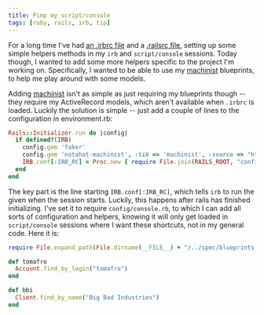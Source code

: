 ```yaml
---
title: Pimp my script/console
tags: [ruby, rails, irb, tip]
---
```

For a long time I've had [an .irbrc file](http://github.com/tomafro/dotfiles/blob/master/dotfiles/irbrc) and a [.railsrc file](http://github.com/tomafro/dotfiles/blob/master/dotfiles/railsrc), setting up some simple helpers methods in my `irb` and `script/console` sessions.  Today though, I wanted to add some more helpers specific to the project I'm working on.  Specifically, I wanted to be able to use my [machinist](http://github.com/notahat/machinist/tree/master) blueprints, to help me play around with some models.

Adding [machinist](http://github.com/notahat/machinist/tree/master) isn't as simple as just requiring my blueprints though -- they require my ActiveRecord models, which aren't available when `.irbrc` is loaded.  Luckily the solution is simple -- just add a couple of lines to the configuration in environment.rb:

```ruby
Rails::Initializer.run do |config|
  if defined?(IRB)
    config.gem 'faker'
    config.gem 'notahat-machinist', :lib => 'machinist', :source => "http://gems.github.com"
    IRB.conf[:IRB_RC] = Proc.new { require File.join(RAILS_ROOT, "config", "console") }
  end
end
```

The key part is the line starting `IRB.conf[:IRB_RC]`, which tells `irb` to run the given when the session starts.  Luckily, this happens after rails has finished initializing.  I've set it to require `config/console.rb`, to which I can add all sorts of configuration and helpers, knowing it will only get loaded in `script/console` sessions where I want these shortcuts, not in my general code.  Here it is:

```ruby
require File.expand_path(File.dirname(__FILE__) + "/../spec/blueprints.rb")

def tomafro
  Account.find_by_login("tomafro")
end

def bbi
  Client.find_by_name("Big Bad Industries")
end

```
